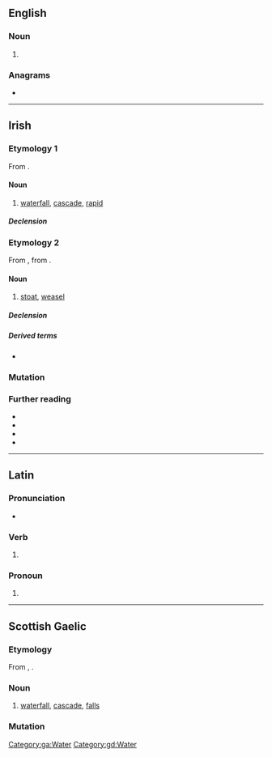 {{also|EAS|-eas|eas-}}
==English==

===Noun===
{{head|en|noun plural form}}

# {{plural of|ea|lang=en}}

===Anagrams===
* {{anagrams|en|a=aes|-ase|AES|ASE|ESA|Esa|SAE|SEA|Sea|a**es|aes|ase|esa|sea}}

----

==Irish==

===Etymology 1===
From {{inh|ga|sga|[[es]]([[ess|s]])|t=cataract, rapid, rapidly flowing stream}}.

====Noun====
{{ga-noun|m|~a|~anna}}

# [[waterfall]], [[cascade]], [[rapid]]

=====Declension=====
{{ga-decl-m3|e|as|asa|asanna}}

===Etymology 2===
From {{inh|ga|mga|es|t=stoat, weasel}}, from {{inh|ga|sga|[[nes]]([[ness|s]])}}.

====Noun====
{{ga-noun|f|~a|~a}}

# [[stoat]], [[weasel]]

=====Declension=====
{{ga-decl-f-irreg|e|as|asa|asa|as}}

=====Derived terms=====
* {{l|ga|easóg}}

===Mutation===
{{ga-mut|msn}}

===Further reading===
* {{R:DIL|20364|20362|head=3 es(s) ‘cataract, rapid’}}
* {{R:DIL|20364|head=5 es ‘stoat, weasel’}}
* {{R:DIL|33127|head=1 nes(s) ‘weasel’}}
* {{R:ga:Ó Dónaill}}

{{topics|ga|Mustelids|Landforms}}
{{catlangname|ga|rebracketings}}

[[Category:ga:Water]]

----

==Latin==

===Pronunciation===
* {{la-IPA|eās}}

===Verb===
{{la-verb-form|eās}}

# {{inflection of|eō||2|s|pres|actv|subj|lang=la}}

===Pronoun===
{{head|la|pronoun form|head=eās}}

# {{inflection of|is||acc|f|p|lang=la}}

----

==Scottish Gaelic==

===Etymology===
From {{inh|gd|sga|es}}, {{m|sga|ess|t=cataract, rapid, rapidly flowing stream}}.

===Noun===
{{gd-noun|g=m|gen=easa|pl=easan}}

# [[waterfall]], [[cascade]], [[falls]]

===Mutation===
{{gd-mut-vowel}}

[[Category:gd:Water]]